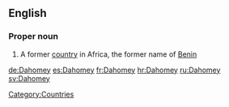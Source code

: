 ==English==
{{wikipedia}}
===Proper noun===
{{en-proper noun}}

# {{historical}} A former [[country]] in Africa, the former name of [[Benin]]

[[Category:Countries]]

[[de:Dahomey]]
[[es:Dahomey]]
[[fr:Dahomey]]
[[hr:Dahomey]]
[[ru:Dahomey]]
[[sv:Dahomey]]